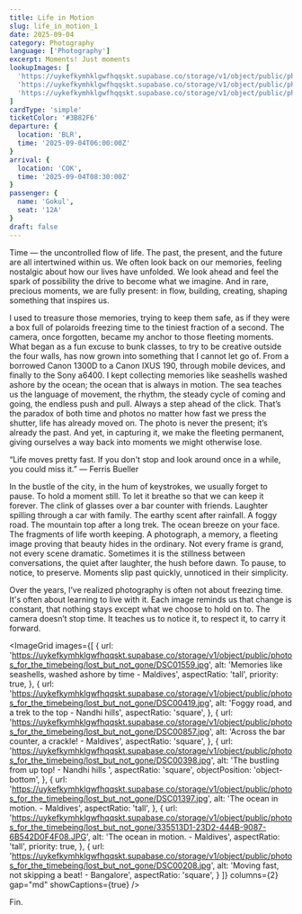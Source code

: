 ```yaml
---
title: Life in Motion
slug: life_in_motion_1
date: 2025-09-04
category: Photography
language: ['Photography']
excerpt: Moments! Just moments
lookupImages: [
  'https://uykefkymhklgwfhqqskt.supabase.co/storage/v1/object/public/photos_for_the_timebeing/lost_but_not_gone/335513D1-23D2-444B-9087-6B542D0F4F08.JPG',
  'https://uykefkymhklgwfhqqskt.supabase.co/storage/v1/object/public/photos_for_the_timebeing/lost_but_not_gone/DSC01559.jpg',
  'https://uykefkymhklgwfhqqskt.supabase.co/storage/v1/object/public/photos_for_the_timebeing/lost_but_not_gone/DSC01397.jpg',
]
cardType: 'simple'
ticketColor: '#3B82F6'
departure: {
  location: 'BLR',
  time: '2025-09-04T06:00:00Z'
}
arrival: {
  location: 'COK',
  time: '2025-09-04T08:30:00Z'
}
passenger: {
  name: 'Gokul',
  seat: '12A'
}
draft: false
---
```

Time — the uncontrolled flow of life. The past, the present, and the future are all intertwined within us. We often look back on our memories, feeling nostalgic about how our lives have unfolded. We look ahead and feel the spark of possibility the drive to become what we imagine. And in rare, precious moments, we are fully present: in flow, building, creating, shaping something that inspires us.

I used to treasure those memories, trying to keep them safe, as if they were a box full of polaroids freezing time to the tiniest fraction of a second. The camera, once forgotten, became my anchor to those fleeting moments. What began as a fun excuse to bunk classes, to try to be creative outside the four walls, has now grown into something that I cannot let go of. From a borrowed Canon 1300D to a Canon IXUS 190, through mobile devices, and finally to the Sony a6400.  I kept collecting memories like seashells washed ashore by the ocean; the ocean that is always in motion. The sea teaches us the language of movement, the rhythm, the steady cycle of coming and going, the endless push and pull. Always a step ahead of the click. That’s the paradox of both time and photos no matter how fast we press the shutter, life has already moved on. The photo is never the present; it’s already the past. And yet, in capturing it, we make the fleeting permanent, giving ourselves a way back into moments we might otherwise lose. 

“Life moves pretty fast. If you don't stop and look around once in a while, you could miss it.”
― Ferris Bueller

In the bustle of the city, in the hum of keystrokes, we usually forget to pause. To hold a moment still. To let it breathe so that we can keep it forever. The clink of glasses over a bar counter with friends. Laughter spilling through a car with family. The earthy scent after rainfall. A foggy road. The mountain top after a long trek. The ocean breeze on your face. The fragments of life worth keeping. A photograph, a memory, a fleeting image proving that beauty hides in the ordinary. Not every frame is grand, not every scene dramatic. Sometimes it is the stillness between conversations, the quiet after laughter, the hush before dawn. To pause, to notice, to preserve. Moments slip past quickly, unnoticed in their simplicity.

Over the years, I’ve realized photography is often not about freezing time. It's often about learning to live with it. Each image reminds us that change is constant, that nothing stays except what we choose to hold on to. The camera doesn’t stop time. It teaches us to notice it, to respect it, to carry it forward.

<ImageGrid
  images={[
    {
      url: 'https://uykefkymhklgwfhqqskt.supabase.co/storage/v1/object/public/photos_for_the_timebeing/lost_but_not_gone/DSC01559.jpg',
      alt: 'Memories like seashells, washed ashore by time - Maldives',
      aspectRatio: 'tall',
      priority: true,
    },
    {
      url: 'https://uykefkymhklgwfhqqskt.supabase.co/storage/v1/object/public/photos_for_the_timebeing/lost_but_not_gone/DSC00419.jpg',
      alt: 'Foggy road, and a trek to the top - Nandhi hills',
      aspectRatio: 'square',
    },
    {
      url: 'https://uykefkymhklgwfhqqskt.supabase.co/storage/v1/object/public/photos_for_the_timebeing/lost_but_not_gone/DSC00857.jpg',
      alt: 'Across the bar counter, a crackle! - Maldives',
      aspectRatio: 'square',
    },
    {
      url: 'https://uykefkymhklgwfhqqskt.supabase.co/storage/v1/object/public/photos_for_the_timebeing/lost_but_not_gone/DSC00398.jpg',
      alt: 'The bustling from up top! - Nandhi hills ',
      aspectRatio: 'square',
      objectPosition: 'object-bottom',
    },
    {
      url: 'https://uykefkymhklgwfhqqskt.supabase.co/storage/v1/object/public/photos_for_the_timebeing/lost_but_not_gone/DSC01397.jpg',
      alt: 'The ocean in motion. - Maldives',
      aspectRatio: 'tall',
    },
     {
      url: 'https://uykefkymhklgwfhqqskt.supabase.co/storage/v1/object/public/photos_for_the_timebeing/lost_but_not_gone/335513D1-23D2-444B-9087-6B542D0F4F08.JPG',
      alt: 'The ocean in motion. - Maldives',
      aspectRatio: 'tall',
      priority: true,
    },
    {
      url: 'https://uykefkymhklgwfhqqskt.supabase.co/storage/v1/object/public/photos_for_the_timebeing/lost_but_not_gone/DSC00208.jpg',
      alt: 'Moving fast, not skipping a beat! - Bangalore',
      aspectRatio: 'square',
    }
  ]}
  columns={2}
  gap="md"
  showCaptions={true}
/>

Fin.